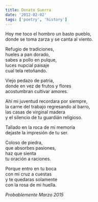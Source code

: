 ```yaml
---
title: Donato Guerra
date: '2012-02-02'
tags: ['poetry', 'history']
---
```


<div className="italic">
Hoy me toco el hombro un basto pueblo,<br/>
donde se toma zarza y se canta al viento.<br/>

Refugio de tradiciones,<br/>
hueles a pan dorado,<br/>
sabes a pollo en pulque,<br/>
luces nupcial paisaje<br/>
cual tela retoñando.<br/>

Viejo pedazo de patria,<br/>
donde en vez de frutos y flores<br/>
acostumbran cultivar amores.<br/>

Ahí mi juventud recordara por siempre,<br/>
la carne del trabajo regresando al barro,<br/>
las casas de virginal madera<br/>
y el silencio de tu guardián religioso.<br/>

Tallado en la roca de mi memoria<br/>
dejaste la impresión de tu ser.<br/>

Coloso de piedra,<br/>
que absorbes pasiones,<br/>
haz que sienta<br/>
tu oración a raciones.<br/>

Porque entro en tu boca<br/>
con mi cruz a cuestas<br/>
y te quedaras solamente<br/>
con la rosa de mi huella.<br/>
</div>

*Probablemente Marzo 2015*

